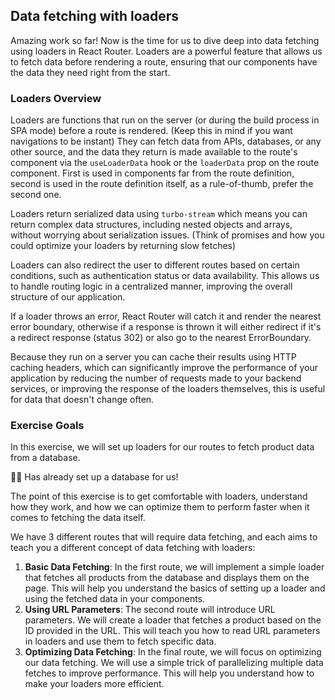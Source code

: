 ## Data fetching with loaders

Amazing work so far! Now is the time for us to dive deep into data fetching using
loaders in React Router. Loaders are a powerful feature that allows us to fetch
data before rendering a route, ensuring that our components have the data they need
right from the start.

### Loaders Overview

Loaders are functions that run on the server (or during the build process in SPA mode) 
before a route is rendered. (Keep this in mind if you want navigations to be instant)
They can fetch data from APIs, databases, or any other source, and the data they return
is made available to the route's component via the `useLoaderData` hook or the
`loaderData` prop on the route component. First is used in components far from the route
definition, second is used in the route definition itself, as a rule-of-thumb, prefer the 
second one.

Loaders return serialized data using `turbo-stream` which means you can return complex
data structures, including nested objects and arrays, without worrying about serialization
issues. (Think of promises and how you could optimize your loaders by returning slow fetches)

Loaders can also redirect the user to different routes based on certain conditions,
such as authentication status or data availability. This allows us to handle routing
logic in a centralized manner, improving the overall structure of our application.

If a loader throws an error, React Router will catch it and render the nearest
error boundary, otherwise if a response is thrown it will either redirect if it's a 
redirect response (status 302) or also go to the nearest ErrorBoundary.

Because they run on a server you can cache their results using HTTP caching headers,
which can significantly improve the performance of your application by reducing
the number of requests made to your backend services, or improving the response of
the loaders themselves, this is useful for data that doesn't change often.

### Exercise Goals


In this exercise, we will set up loaders for our routes to fetch product data from
a database. 

🧝‍♀️ Has already set up a database for us! 

The point of this exercise is to get comfortable with loaders, understand how they work,
and how we can optimize them to perform faster when it comes to fetching the data itself.

We have 3 different routes that will require data fetching, and each aims to teach you
a different concept of data fetching with loaders:

1. **Basic Data Fetching**: In the first route, we will implement a simple loader that fetches
   all products from the database and displays them on the page. This will help you understand
   the basics of setting up a loader and using the fetched data in your components.
2. **Using URL Parameters**: The second route will introduce URL parameters. We will create a loader
   that fetches a product based on the ID provided in the URL. This will teach you how to read
   URL parameters in loaders and use them to fetch specific data.
3. **Optimizing Data Fetching**: In the final route, we will focus on optimizing our data fetching.
   We will use a simple trick of parallelizing multiple data fetches to improve performance. This will help you
   understand how to make your loaders more efficient.

